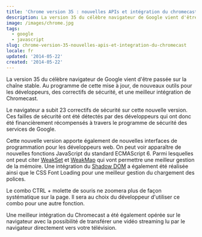 ```yaml
---
title: 'Chrome version 35 : nouvelles APIs et intégration du chromecast'
description: La version 35 du célèbre navigateur de Google vient d'être passée sur la chaîne stable. Au programme de cette mise à jour, de nouveaux outils pour les développeurs, des correctifs de sécurité, et une meilleur intégration de Chromecast.
image: /images/chrome.jpg
tags:
  - google
  - javascript
slug: chrome-version-35-nouvelles-apis-et-integration-du-chromecast
locale: fr
updated: '2014-05-22'
created: '2014-05-22'
---
```


La version 35 du célèbre navigateur de Google vient d'être passée sur la chaîne stable. Au programme de cette mise à jour, de nouveaux outils pour les développeurs, des correctifs de sécurité, et une meilleur intégration de Chromecast.

Le navigateur a subit 23 correctifs de sécurité sur cette nouvelle version. Ces failles de sécurité ont été détectés par des développeurs qui ont donc été financièrement récompensés à travers le programme de sécurité des services de Google.

Cette nouvelle version apporte également de nouvelles interfaces de programmation pour les développeurs web. On peut voir apparaître de nouvelles fonctions JavaScript du standard ECMAScript 6. Parmi lesquelles ont peut citer [WeakSet](https://developer.mozilla.org/en-US/docs/Web/JavaScript/Reference/Global_Objects/WeakSet) et [WeakMap](https://developer.mozilla.org/en-US/docs/Web/JavaScript/Reference/Global_Objects/WeakMap)
qui vont permettre une meilleur gestion de la mémoire. Une intégration du [Shadow DOM](http://www.html5rocks.com/en/tutorials/webcomponents/shadowdom/?redirect_from_locale=fr) a également été réalisée ainsi que le CSS Font Loading pour une meilleur gestion du chargement des polices.

Le combo CTRL + molette de souris ne zoomera plus de façon systématique sur la page. Il sera au choix du développeur d'utiliser ce combo pour une autre fonction.

Une meilleur intégration du Chromecast a été également opérée sur le navigateur avec la possibilité de transférer une vidéo streaming lu par le navigateur directement vers votre télévision.
